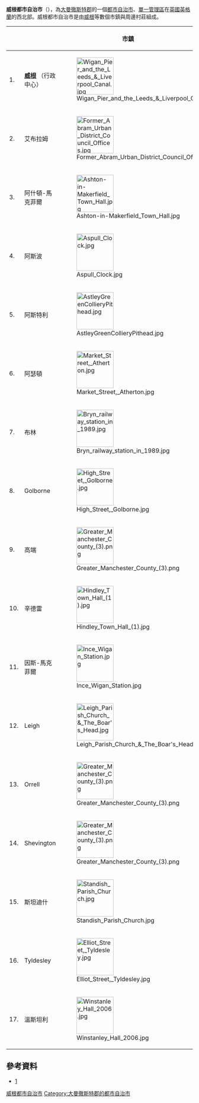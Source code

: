 {{Infobox City
|chinese_name = 威根都市自治市
|official_name = Metropolitan Borough of Wigan
|image_skyline = Wigan Civic Centre.jpg
|image_caption = 威根育樂中心
|image_map = EnglandWigan.png
|map_caption = 威根在英格蘭的位置圖
|subdivision_type = [[國家|國家]]
|subdivision_name = [[英國|英國]]
|subdivision_type1 = [[英格蘭區域|英格蘭區域]]
|subdivision_name1 = [[西北英格蘭|西北英格蘭]]
|subdivision_type2 = [[都市郡|都市郡]]
|subdivision_name2 = [[大曼徹斯特郡|大曼徹斯特郡]]
|found_date = 
|area_magnitude =
|area_total = 188.19    
|area_urban = 
|area_metro  =  
|population_as_of  = 2007年
|population_total = 305,600   
|population_metro  = 
|population_urban = 81,203 人（威根）
|population_density = 1,624 
|website = [http://www.wigan.gov.uk/  www.wigan.gov.uk]
}}

'''威根都市自治市'''（{{lang-en|Metropolitan Borough of Wigan}}），為[[大曼徹斯特郡|大曼徹斯特郡]]的一個[[都市自治市|都市自治市]]、[[單一管理區|單一管理區]]在[[英國|英國]][[英格蘭|英格蘭]]的西北部。威根都市自治市是由[[威根|威根]]等數個市鎮與周邊村莊組成。


{| class="wikitable" style="font-size:90%;border:0px;text-align:left;line-height:150%;"
! || colspan="2" | 市鎮 || 人口 ( 2001年 )
|-
| 1. || '''[[威根|威根]]''' （行政中心）||[[File:Wigan_Pier_and_the_Leeds_&_Liverpool_Canal.jpg|100px]]
| align="right" | 81,203 
|-
| 2. || 艾布拉姆 || [[File:Former_Abram_Urban_District_Council_Offices.jpg|100px]]
| align="right" | 9,855  
|-
| 3. || 阿什頓-馬克菲爾 || [[File:Ashton-in-Makerfield_Town_Hall.jpg|100px]]
| align="right" | 28,505
|-
| 4. || 阿斯波 || [[File:Aspull_Clock.jpg|100px]]
| align="right" | 不明
|-
| 5. || 阿斯特利 || [[File:AstleyGreenCollieryPithead.jpg|100px]]
| align="right" | 不明
|-
| 6. || 阿瑟頓 || [[File:Market_Street,_Atherton.jpg|100px]]
| align="right" | 19,859  
|-
| 7. || 布林 || [[File:Bryn_railway_station_in_1989.jpg|100px]]
| align="right" | 12,436 
|-
| 8. || Golborne || [[File:High_Street,_Golborne.jpg|100px]]
| align="right" | 23,119  
|-
| 9. || 高端 || [[File:Greater_Manchester_County_(3).png|100px]]
| align="right" | 不明
|-
| 10. || 辛德雷 || [[File:Hindley_Town_Hall_(1).jpg|100px]]
| align="right" | 23,457 
|-
| 11. || 因斯-馬克菲爾 || [[File:Ince_Wigan_Station.jpg|100px]]
| align="right" | 10,185 
|-
| 12. || Leigh || [[File:Leigh_Parish_Church_&_The_Boar's_Head.jpg|100px]]
| align="right" | 44,122 
|-
| 13. || Orrell || [[File:Greater_Manchester_County_(3).png|100px]]
| align="right" | 11,203 
|-
| 14. || Shevington || [[File:Greater_Manchester_County_(3).png|100px]]
| align="right" | 9,786  
|-
| 15. || 斯坦迪什 || [[File:Standish_Parish_Church.jpg|100px]]
| align="right" |不明
|-
| 16. || Tyldesley || [[File:Elliot_Street,_Tyldesley.jpg|100px]]
| align="right" | 34,022   
|-
| 17. || 溫斯坦利 || [[File:Winstanley_Hall_2006.jpg|100px]]
| align="right" |15,849 
|}

==參考資料==
* [https://web.archive.org/web/20060427024418/http://www.penninewaterways.co.uk/]

{{DEFAULTSORT:Wigan}}
[[Category:威根都市自治市|]]
[[Category:大曼徹斯特郡的都市自治市|Category:大曼徹斯特郡的都市自治市]]